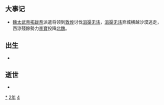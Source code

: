{{yearTOC|442|北魏'''[[太平真君|太平真君]]三年'''；南朝宋'''[[元嘉_(南朝宋文帝)|元嘉]]十九年'''；仇池'''[[建义_(杨难当)|建义]]七年'''}}

== 大事记 ==
*[[魏太武帝|魏太武帝]][[拓跋焘|拓跋焘]]派遣将领到[[敦煌|敦煌]]讨伐[[沮渠无讳|沮渠无讳]]，[[沮渠无讳|沮渠无讳]]弃城横越沙漠逃走，西涼殘餘勢力[[李寶_(敦煌公)|李寶]]投降[[北魏|北魏]]。

== 出生 ==
*

== 逝世 ==
{{Wikisource year mention}}
*

[[Category:442年|*]]
[[Category:440年代|2年]]
[[Category:5世纪各年|4]]